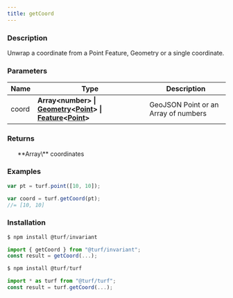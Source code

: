 ```yaml
---
title: getCoord
---
```


    
### Description

Unwrap a coordinate from a Point Feature, Geometry or a single coordinate.

### Parameters

| Name  | Type                                                                                                                                                                                                                                                                      | Description                          |
| ----- | ------------------------------------------------------------------------------------------------------------------------------------------------------------------------------------------------------------------------------------------------------------------------- | ------------------------------------ |
| coord | **Array\<number> \| [Geometry](https://tools.ietf.org/html/rfc7946#section-3.1)\<[Point](https://tools.ietf.org/html/rfc7946#section-3.1.2)> \| [Feature](https://tools.ietf.org/html/rfc7946#section-3.2)\<[Point](https://tools.ietf.org/html/rfc7946#section-3.1.2)>** | GeoJSON Point or an Array of numbers |

### Returns

<ul>
  **Array\<number>** coordinates

</ul>

### Examples

```javascript
var pt = turf.point([10, 10]);

var coord = turf.getCoord(pt);
//= [10, 10]
```

### Installation

```javascript
$ npm install @turf/invariant

import { getCoord } from "@turf/invariant";
const result = getCoord(...);
```

```javascript
$ npm install @turf/turf

import * as turf from "@turf/turf";
const result = turf.getCoord(...);
```
